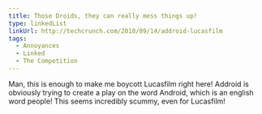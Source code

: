 ```yaml
---
title: Those Droids, they can really mess things up!
type: linkedList
linkUrl: http://techcrunch.com/2010/09/14/addroid-lucasfilm
tags:
  - Annoyances
  - Linked
  - The Competition
---
```


Man, this is enough to make me boycott Lucasfilm right here! Addroid is obviously trying to create a play on the word Android, which is an english word people! This seems incredibly scummy, even for Lucasfilm!
